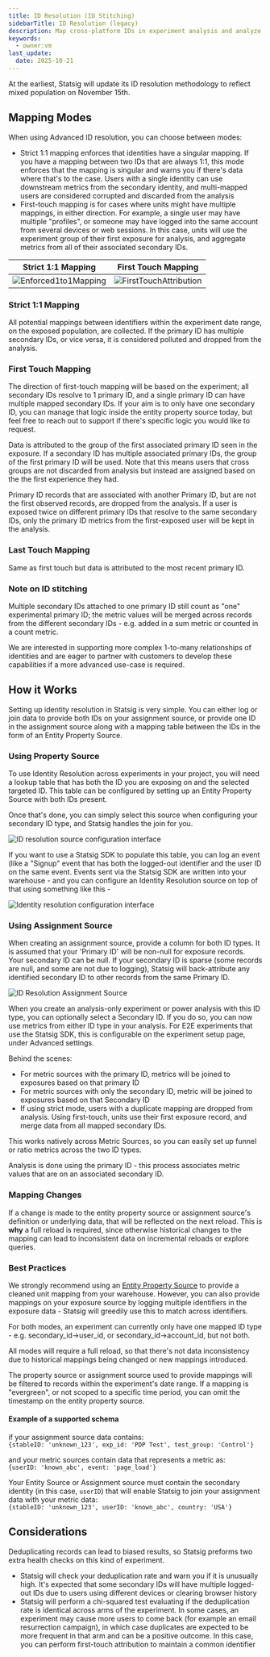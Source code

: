 ```yaml
---
title: ID Resolution (ID Stitching)
sidebarTitle: ID Resolution (legacy)
description: Map cross-platform IDs in experiment analysis and analyze anonymous user experiments
keywords:
  - owner:vm
last_update:
  date: 2025-10-21
---
```


At the earliest, Statsig will update its ID resolution methodology to reflect mixed population on November 15th.

## Mapping Modes

When using Advanced ID resolution, you can choose between modes:

- Strict 1:1 mapping enforces that identities have a singular mapping. If you have a mapping between two IDs that are always 1:1, this mode enforces that the mapping is singular and warns you if there's data where that's to the case. Users with a single identity can use downstream metrics from the secondary identity, and multi-mapped users are considered corrupted and discarded from the analysis
- First-touch mapping is for cases where units might have multiple mappings, in either direction. For example, a single user may have multiple "profiles", or someone may have logged into the same account from several devices or web sessions. In this case, units will use the experiment group of their first exposure for analysis, and aggregate metrics from all of their associated secondary IDs.

| Strict 1:1 Mapping                                                                   | First Touch Mapping                                                                      |
| ------------------------------------------------------------------------------------ | ---------------------------------------------------------------------------------------- |
| ![Enforced1to1Mapping](/images/whn/Docs_IDresolution_Enforced1to1Mapping_111324.gif) | ![FirstTouchAttribution](/images/whn/Docs_IDresolution_FirstTouchAttribution_111324.gif) |

### Strict 1:1 Mapping

All potential mappings between identifiers within the experiment date range, on the exposed population, are collected. If the primary ID has multiple secondary IDs, or vice versa, it is considered polluted and dropped from the analysis.

### First Touch Mapping

The direction of first-touch mapping will be based on the experiment; all secondary IDs resolve to 1 primary ID, and a single primary ID can have multiple mapped secondary IDs. If your aim is to only have one secondary ID, you can manage that logic inside the entity property source today, but feel free to reach out to support if there's specific logic you would like to request.

Data is attributed to the group of the first associated primary ID seen in the exposure. If a secondary ID has multiple associated primary IDs, the group of the first primary ID will be used. Note that this means users that cross groups are not discarded from analysis but instead are assigned based on the the first experience they had.

Primary ID records that are associated with another Primary ID, but are not the first observed records, are dropped from the analysis. If a user is exposed twice on different primary IDs that resolve to the same secondary IDs, only the primary ID metrics from the first-exposed user will be kept in the analysis.

### Last Touch Mapping

Same as first touch but data is attributed to the most recent primary ID.

### Note on ID stitching

Multiple secondary IDs attached to one primary ID still count as "one" experimental primary ID; the metric values will be merged across records from the different secondary IDs - e.g. added in a sum metric or counted in a count metric.

<Info>
  We are interested in supporting more complex 1-to-many relationships of
  identities and are eager to partner with customers to develop these
  capabilities if a more advanced use-case is required.
</Info>

## How it Works

Setting up identity resolution in Statsig is very simple. You can either log or join data to provide both IDs on your assignment source, or provide one ID in the assignment source along with a mapping table between the IDs in the form of an Entity Property Source.

### Using Property Source

To use Identity Resolution across experiments in your project, you will need a lookup table that has both the ID you are exposing on and the selected targeted ID. This table can be configured by setting up an Entity Property Source with both IDs present.

Once that's done, you can simply select this source when configuring your secondary ID type, and Statsig handles the join for you.

<Frame>
  <img
    src="https://github.com/statsig-io/docs/assets/102695539/3fc0422d-ed96-4fe6-9e52-05e24a6cc2a2"
    alt="ID resolution source configuration interface"
  />
</Frame>

If you want to use a Statsig SDK to populate this table, you can log an event (like a "Signup" event that has both the logged-out identifier and the user ID on the same event. Events sent via the Statsig SDK are written into your warehouse - and you can configure an Identity Resolution source on top of that using something like this -

<Frame>
  <img
    src="https://github.com/statsig-io/docs/assets/31516123/6b2a3d0e-a1ad-446b-a604-43dd050f05fa"
    alt="Identity resolution configuration interface"
  />
</Frame>

### Using Assignment Source

When creating an assignment source, provide a column for both ID types. It is assumed that your 'Primary ID' will be non-null for exposure records. Your secondary ID can be null. If your secondary ID is sparse (some records are null, and some are not due to logging), Statsig will back-attribute any identified secondary ID to other records from the same Primary ID.

<Frame>
  <img
    src="https://github.com/statsig-io/docs/assets/102695539/8cbdd8cc-2ea6-4bf8-a620-0428051989d1"
    alt="ID Resolution Assignment Source"
  />
</Frame>

When you create an analysis-only experiment or power analysis with this ID type, you can optionally select a Secondary ID. If you do so, you can now use metrics from either ID type in your analysis. For E2E experiments that use the Statsig SDK, this is configurable on the experiment setup page, under Advanced settings.

Behind the scenes:

- For metric sources with the primary ID, metrics will be joined to exposures based on that primary ID
- For metric sources with only the secondary ID, metric will be joined to exposures based on that Secondary ID
- If using strict mode, users with a duplicate mapping are dropped from analysis. Using first-touch, units use their first exposure record, and merge data from all mapped secondary IDs.

This works natively across Metric Sources, so you can easily set up funnel or ratio metrics across the two ID types.

Analysis is done using the primary ID - this process associates metric values that are on an associated secondary ID.

### Mapping Changes

If a change is made to the entity property source or assignment source's definition or underlying data, that will be reflected on the next reload. This is **why** a full reload is required, since otherwise historical changes to the mapping can lead to inconsistent data on incremental reloads or explore queries.

### Best Practices

We strongly recommend using an [Entity Property Source](/statsig-warehouse-native/configuration/entity-properties) to provide a cleaned unit mapping from your warehouse. However, you can also provide mappings on your exposure source by logging multiple identifiers in the exposure data - Statsig will greedily use this to match across identifiers.

For both modes, an experiment can currently only have one mapped ID type - e.g. secondary_id->user_id, or secondary_id->account_id, but not both.

All modes will require a full reload, so that there's not data inconsistency due to historical mappings being changed or new mappings introduced.

The property source or assignment source used to provide mappings will be filtered to records within the experiment's date range. If a mapping is "evergreen", or not scoped to a specific time period, you can omit the timestamp on the entity property source.

#### Example of a supported schema

if your assignment source data contains:<br  />`{stableID: 'unknown_123', exp_id: 'PDP Test', test_group: 'Control'}`

and your metric sources contain data that represents a metric as:<br  />`{userID: 'known_abc', event: 'page_load'}`

Your Entity Source or Assignment source must contain the secondary identity (in this case, `userID`) that will enable Statsig to join your assignment data with your metric data:<br />
`{stableID: 'unknown_123', userID: 'known_abc', country: 'USA'}`

## Considerations

Deduplicating records can lead to biased results, so Statsig preforms two extra health checks on this kind of experiment.

- Statsig will check your deduplication rate and warn you if it is unusually high. It's expected that some secondary IDs will have multiple logged-out IDs due to users
  using different devices or clearing browser history
- Statsig will perform a chi-squared test evaluating if the deduplication rate is identical across arms of the experiment. In some cases, an experiment may cause more users to come back (for example an email resurrection campaign), in which case duplicates are expected to be more frequent in that arm and can be a positive outcome. In this case, you can perform first-touch attribution to maintain a common identifier
